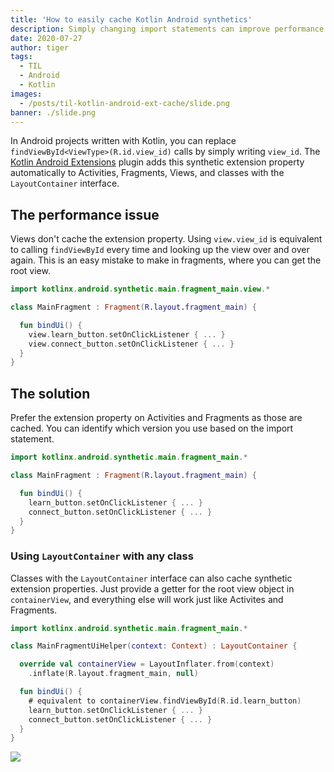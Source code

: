 ```yaml
---
title: 'How to easily cache Kotlin Android synthetics'
description: Simply changing import statements can improve performance.
date: 2020-07-27
author: tiger
tags:
  - TIL
  - Android
  - Kotlin
images:
  - /posts/til-kotlin-android-ext-cache/slide.png
banner: ./slide.png
---
```


In Android projects written with Kotlin, you can replace `findViewById<ViewType>(R.id.view_id)` calls by simply writing `view_id`. The [Kotlin Android Extensions](https://plugins.gradle.org/plugin/org.jetbrains.kotlin.android.extensions) plugin adds this synthetic extension property automatically to Activities, Fragments, Views, and classes with the `LayoutContainer` interface.

## The performance issue

Views don't cache the extension property. Using `view.view_id` is equivalent to calling `findViewById` every time and looking up the view over and over again. This is an easy mistake to make in fragments, where you can get the root view.

```kotlin title="MainFragment.kt"
import kotlinx.android.synthetic.main.fragment_main.view.*

class MainFragment : Fragment(R.layout.fragment_main) {

  fun bindUi() {
    view.learn_button.setOnClickListener { ... }
    view.connect_button.setOnClickListener { ... }
  }
}
```

## The solution

Prefer the extension property on Activities and Fragments as those are cached. You can identify which version you use based on the import statement.

```kotlin title="MainFragment.kt"
import kotlinx.android.synthetic.main.fragment_main.*

class MainFragment : Fragment(R.layout.fragment_main) {

  fun bindUi() {
    learn_button.setOnClickListener { ... }
    connect_button.setOnClickListener { ... }
  }
}
```

### Using `LayoutContainer` with any class

Classes with the `LayoutContainer` interface can also cache synthetic extension properties. Just provide a getter for the root view object in `containerView`, and everything else will work just like Activites and Fragments.

```kotlin title="MainFragmentUiHelper.kt"
import kotlinx.android.synthetic.main.fragment_main.*

class MainFragmentUiHelper(context: Context) : LayoutContainer {

  override val containerView = LayoutInflater.from(context)
    .inflate(R.layout.fragment_main, null)

  fun bindUi() {
    # equivalent to containerView.findViewById(R.id.learn_button)
    learn_button.setOnClickListener { ... }
    connect_button.setOnClickListener { ... }
  }
}
```

![](./slide.png)

